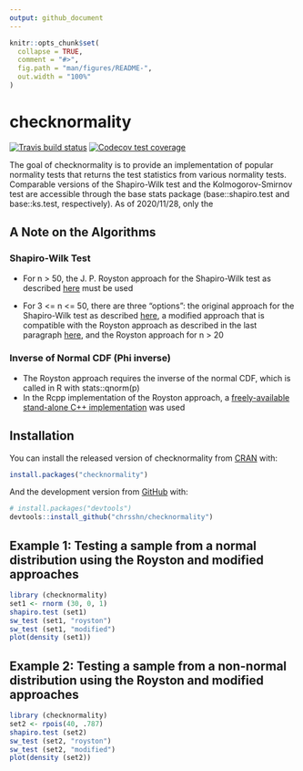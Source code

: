 ```yaml
---
output: github_document
---
```


<!-- README.md is generated from README.Rmd. Please edit that file -->

```r
knitr::opts_chunk$set(
  collapse = TRUE,
  comment = "#>",
  fig.path = "man/figures/README-",
  out.width = "100%"
)
```

# checknormality

<!-- badges: start -->

[![Travis build
status](https://travis-ci.com/chrsshn/checknormality.svg?branch=main)](https://travis-ci.com/chrsshn/checknormality)
[![Codecov test
coverage](https://codecov.io/gh/chrsshn/checknormality/branch/main/graph/badge.svg)](https://codecov.io/gh/chrsshn/checknormality?branch=main)
<!-- badges: end -->

The goal of checknormality is to provide an implementation of popular normality tests that returns the test statistics from various normality tests. Comparable versions of the Shapiro-Wilk test and the Kolmogorov-Smirnov test are accessible through the base stats package (base::shapiro.test and base::ks.test, respectively). As of 2020/11/28, only the 

## A Note on the Algorithms

### Shapiro-Wilk Test
- For n > 50, the J. P. Royston approach for the Shapiro-Wilk test as described [here](https://www.real-statistics.com/tests-normality-and-symmetry/statistical-tests-normality-symmetry/shapiro-wilk-expanded-test/) must be used

- For  3 <= n <= 50, there are three "options": the original approach for the Shapiro-Wilk test as described [here](https://www.real-statistics.com/tests-normality-and-symmetry/statistical-tests-normality-symmetry/shapiro-wilk-test/), a modified approach that is compatible with the Royston approach as described in the last paragraph [here](https://www.real-statistics.com/tests-normality-and-symmetry/statistical-tests-normality-symmetry/shapiro-wilk-test/), and the Royston approach for n > 20

### Inverse of Normal CDF (Phi inverse)
- The Royston approach requires the inverse of the normal CDF, which is called in R with stats::qnorm(p)
- In the Rcpp implementation of the Royston approach, a [freely-available stand-alone C++ implementation](https://www.johndcook.com/blog/cpp_phi_inverse/) was used


## Installation

You can install the released version of checknormality from
[CRAN](https://CRAN.R-project.org) with:

``` r
install.packages("checknormality")
```

And the development version from [GitHub](https://github.com/) with:

``` r
# install.packages("devtools")
devtools::install_github("chrsshn/checknormality")
```

## Example 1: Testing a sample from a normal distribution using the Royston and modified approaches
```r
library (checknormality)
set1 <- rnorm (30, 0, 1)
shapiro.test (set1)
sw_test (set1, "royston")
sw_test (set1, "modified")
plot(density (set1))
```

## Example 2: Testing a sample from a non-normal distribution using the Royston and modified approaches
``` r
library (checknormality)
set2 <- rpois(40, .787)
shapiro.test (set2)
sw_test (set2, "royston")
sw_test (set2, "modified")
plot(density (set2))
```

